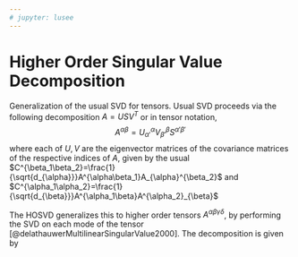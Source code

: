 ```yaml
---
# jupyter: lusee
---
```


# Higher Order Singular Value Decomposition

Generalization of the usual SVD for tensors. Usual SVD proceeds via the following decomposition $A=USV^{T}$ or in tensor notation,
$$ 
A^{\alpha\beta} = U^{\alpha}_{\alpha'} V^{\beta}_{\beta'} S^{\alpha'\beta'} 
$$
where each of $U, V$ are the eigenvector matrices of the covariance matrices of the respective indices of $A$, given by the usual $C^{\beta_1\beta_2}=\frac{1}{\sqrt{d_{\alpha}}}A^{\alpha\beta_1}A_{\alpha}^{\beta_2}$ and $C^{\alpha_1\alpha_2}=\frac{1}{\sqrt{d_{\beta}}}A^{\alpha_1\beta}A^{\alpha_2}_{\beta}$

The HOSVD generalizes this to higher order tensors $A^{\alpha\beta\gamma\delta}$, by performing the SVD on each mode of the tensor [@delathauwerMultilinearSingularValue2000]. The decomposition is given by

